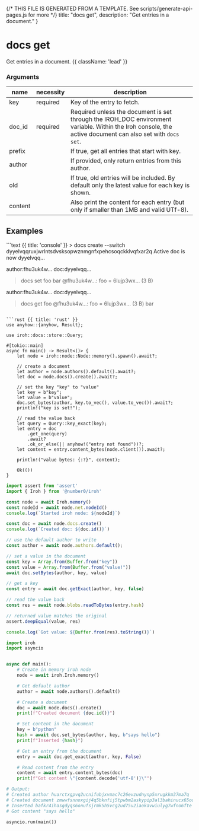 {/* THIS FILE IS GENERATED FROM A TEMPLATE. See scripts/generate-api-pages.js for more */}
    title: "docs get",
    description: "Get entries in a document."
}

<div className='not-prose mb-5'>
    <Breadcrumbs pages={[
        { name: 'API', href: '/docs/api', current: false },
        { name: 'docs get', href: '/docs/api/docs-get', current: true },
    ]} />
</div>

# docs get

Get entries in a document. {{ className: 'lead' }}


### Arguments

| name | necessity | description |
| ---- | --------- | ----------- |
| key  | required | Key of the entry to fetch. |
| doc_id  | required | Required unless the document is set through the IROH_DOC environment variable. Within the Iroh console, the active document can also set with `docs set`. |
| prefix  |  | If true, get all entries that start with key. |
| author  |  | If provided, only return entries from this author. |
| old  |  | If true, old entries will be included. By default only the latest value for each key is shown. |
| content  |  | Also print the content for each entry (but only if smaller than 1MB and valid UTf-8). |



## Examples

<CodeGroup title="docs get">
```text {{ title: 'console' }}
> docs create --switch
dyyelvqqruxjwrlntsdvsksopwznmgnfxpehcsoqckklvqfxar2q
Active doc is now dyyelvqq…

author:fhu3uk4w… doc:dyyelvqq…
> docs set foo bar
@fhu3uk4w…: foo = 6lujp3wx… (3 B)

author:fhu3uk4w… doc:dyyelvqq…
> docs get foo
@fhu3uk4w…: foo = 6lujp3wx… (3 B)
bar


```

```rust {{ title: 'rust' }}
use anyhow::{anyhow, Result};

use iroh::docs::store::Query;

#[tokio::main]
async fn main() -> Result<()> {
    let node = iroh::node::Node::memory().spawn().await?;

    // create a document
    let author = node.authors().default().await?;
    let doc = node.docs().create().await?;

    // set the key "key" to "value"
    let key = b"key";
    let value = b"value";
    doc.set_bytes(author, key.to_vec(), value.to_vec()).await?;
    println!("key is set!");

    // read the value back
    let query = Query::key_exact(key);
    let entry = doc
        .get_one(query)
        .await?
        .ok_or_else(|| anyhow!("entry not found"))?;
    let content = entry.content_bytes(node.client()).await?;

    println!("value bytes: {:?}", content);

    Ok(())
}

```


```js {{ title: 'nodejs' }}
import assert from 'assert'
import { Iroh } from '@number0/iroh'

const node = await Iroh.memory()
const nodeId = await node.net.nodeId()
console.log(`Started iroh node: ${nodeId}`)

const doc = await node.docs.create()
console.log(`Created doc: ${doc.id()}`)

// use the default author to write
const author = await node.authors.default();

// set a value in the document
const key = Array.from(Buffer.from("key"))
const value = Array.from(Buffer.from("value!"))
await doc.setBytes(author, key, value)

// get a key
const entry = await doc.getExact(author, key, false)

// read the value back
const res = await node.blobs.readToBytes(entry.hash)

// returned value matches the original
assert.deepEqual(value, res)

console.log(`Got value: ${Buffer.from(res).toString()}`)
```


```python {{ title: 'python' }}
import iroh
import asyncio


async def main():
    # Create in memory iroh node
    node = await iroh.Iroh.memory()

    # Get default author
    author = await node.authors().default()

    # Create a document
    doc = await node.docs().create()
    print(f"Created document {doc.id()}")

    # Set content in the document
    key = b"python"
    hash = await doc.set_bytes(author, key, b"says hello")
    print(f"Inserted {hash}")

    # Get an entry from the document
    entry = await doc.get_exact(author, key, False)

    # Read content from the entry
    content = await entry.content_bytes(doc)
    print(f"Got content \"{content.decode('utf-8')}\"")

# Output:
# Created author huarctxgpvq2ucnifubjxvmac7c26evzudnynp5xrugkkm37ma7q
# Created document zmwwfsnnoxgij4q5bknfij5tpwbm2askypip3al3bahinucx65oq
# Inserted bafkr4ihasgdyqs6onufsjrmk5h5vcg2ud75u2iaokavwiulyg7wfno6fte
# Got content "says hello"

asyncio.run(main())

```


</CodeGroup>
